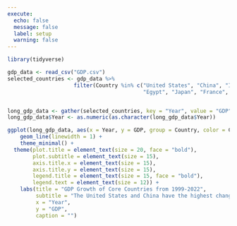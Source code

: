 ```yaml
---
execute: 
  echo: false
  message: false
  label: setup
  warning: false
---
```



```r
library(tidyverse)
```



```r
gdp_data <- read_csv("GDP.csv")
selected_countries <- gdp_data %>%
                     filter(Country %in% c("United States", "China", "India", "Germany", "Indonesia",
                                           "Egypt", "Japan", "France", "United Kingdom", "Canada"))


long_gdp_data <- gather(selected_countries, key = "Year", value = "GDP", -Country)
long_gdp_data$Year <- as.numeric(as.character(long_gdp_data$Year))

ggplot(long_gdp_data, aes(x = Year, y = GDP, group = Country, color = Country)) +
    geom_line(linewidth = 1) +
    theme_minimal() +
  theme(plot.title = element_text(size = 20, face = "bold"),
        plot.subtitle = element_text(size = 15),
        axis.title.x = element_text(size = 15),
        axis.title.y = element_text(size = 15),
        legend.title = element_text(size = 15, face = "bold"),
        legend.text = element_text(size = 12)) +
    labs(title = "GDP Growth of Core Countries from 1999-2022",
         subtitle = "The United States and China have the highest change in GDP",
         x = "Year",
         y = "GDP", 
         caption = "")
```


